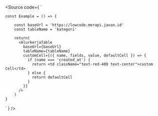 
<Meta of={TableStories} />

<Source code={
  `

    const Example = () => {

        const baseUrl = 'https://lowcode.merapi.javan.id'
        const tableName = 'kategori'

        return(
          <AlurkerjaTable
            baseUrl={baseUrl}
            tableName={tableName}
            customCell={({ name, fields, value, defaultCell }) => {
              if (name === 'created_at') {
                return <td className="text-red-400 text-center">custom Cell</td>
              } else {
                return defaultCell
              }
            }}
          />
        )
    }

`
} />
